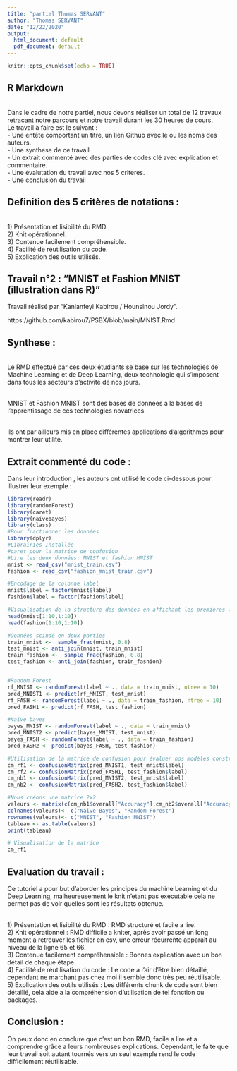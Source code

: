 ```yaml
---
title: "partiel Thomas SERVANT"
author: "Thomas SERVANT"
date: "12/22/2020"
output:
  html_document: default
  pdf_document: default
---
```



```r
knitr::opts_chunk$set(echo = TRUE)
```

## R Markdown

<br> Dans le cadre de notre partiel, nous devons réaliser un total de 12 travaux retracant notre parcours et notre travail durant les 30 heures de cours. 
<br>    Le travail à faire est le suivant : 
<br>    - Une entête comportant un titre, un lien Github avec le ou les noms des auteurs.
<br>    - Une synthese de ce travail 
<br>    - Un extrait commenté avec des parties de codes clé avec explication et commentaire. 
<br>    - Une évalutation du travail avec nos 5 criteres. 
<br>    - Une conclusion du travail 

## Definition des 5 critères de notations : 
<br> 1) Présentation et lisibilité du RMD. 
<br> 2) Knit opérationnel.
<br> 3) Contenue facilement compréhensible.
<br> 4) Facilité de réutilisation du code. 
<br> 5) Explication des outils utilisés. 

## Travail n°2 : "MNIST et Fashion MNIST (illustration dans R)"

Travail réalisé par "Kanlanfeyi Kabirou / Hounsinou Jordy". 

https://github.com/kabirou7/PSBX/blob/main/MNIST.Rmd


## Synthese : 

<br> Le RMD effectué par ces deux étudiants se base sur les technologies de Machine Learning et de Deep Learning, deux technologie qui s'imposent dans tous les secteurs d'activité de nos jours.

<br> MNIST et Fashion MNIST sont des bases de données a la bases de l'apprentissage de ces technologies novatrices.

<br> Ils ont par ailleurs mis en place différentes applications d'algorithmes pour montrer leur utilité.


## Extrait commenté du code :

Dans leur introduction , les auteurs ont utilisé le code ci-dessous pour illustrer leur exemple : 

```r
library(readr)
library(randomForest)
library(caret)
library(naivebayes)
library(class)
#Pour fractionner les données
library(dplyr)
#Librairies Installée
#caret pour la matrice de confusion
#Lire les deux données: MNIST et fashion MNIST
mnist <- read_csv("mnist_train.csv")
fashion <- read_csv("fashion_mnist_train.csv")

#Encodage de la colonne label 
mnist$label = factor(mnist$label)
fashion$label = factor(fashion$label)

#Visualisation de la structure des données en affichant les premières lignes
head(mnist[1:10,1:10])
head(fashion[1:10,1:10])

#Données scindé en deux parties
train_mnist <-  sample_frac(mnist, 0.8)
test_mnist <- anti_join(mnist, train_mnist)
train_fashion <-  sample_frac(fashion, 0.8)
test_fashion <- anti_join(fashion, train_fashion)


#Random Forest
rf_MNIST <- randomForest(label ~ ., data = train_mnist, ntree = 10)
pred_MNIST1 <- predict(rf_MNIST, test_mnist)
rf_FASH <- randomForest(label ~ ., data = train_fashion, ntree = 10)
pred_FASH1 <- predict(rf_FASH, test_fashion)

#Naive bayes
bayes_MNIST <- randomForest(label ~ ., data = train_mnist)
pred_MNIST2 <- predict(bayes_MNIST, test_mnist)
bayes_FASH <- randomForest(label ~ ., data = train_fashion)
pred_FASH2 <- predict(bayes_FASH, test_fashion)

#Utilisation de la matrice de confusion pour évaluer nos modèles construit
cm_rf1 <- confusionMatrix(pred_MNIST1, test_mnist$label)
cm_rf2 <- confusionMatrix(pred_FASH1, test_fashion$label)
cm_nb1 <- confusionMatrix(pred_MNIST2, test_mnist$label)
cm_nb2 <- confusionMatrix(pred_FASH2, test_fashion$label)

#Nous créons une matrice 2x2
valeurs <- matrix(c(cm_nb1$overall["Accuracy"],cm_nb2$overall["Accuracy"],cm_rf1$overall["Accuracy"],cm_rf2$overall["Accuracy"]), ncol = 2)
colnames(valeurs)<- c("Naive Bayes", "Random Forest")
rownames(valeurs)<- c("MNIST", "Fashion MNIST")
tableau <- as.table(valeurs)
print(tableau)

# Visualisation de la matrice
cm_rf1
```

## Evaluation du travail : 

Ce tutoriel a pour but d'aborder les principes du machine Learning et du Deep Learning, malheureusement le knit n'etant pas executable cela ne permet pas de voir quelles sont les résultats obtenue.

<br> 1) Présentation et lisibilité du RMD : RMD structuré et facile a lire. 
<br> 2) Knit opérationnel : RMD difficile a kniter, après avoir passé un long moment a retrouver les fichier en csv, une erreur récurrente apparait au niveau de la ligne 65 et 66.
<br> 3) Contenue facilement compréhensible : Bonnes explication avec un bon détail de chaque étape.
<br> 4) Facilité de réutilisation du code : Le code a l'air d'être bien détaillé, cependant ne marchant pas chez moi il semble donc très peu réutilisable.
<br> 5) Explication des outils utilisés : Les différents chunk de code sont bien détaillé, cela aide a la compréhension d'utilisation de tel fonction ou packages.

## Conclusion : 

On peux donc en conclure que c'est un bon RMD, facile a lire et a comprendre grâce a leurs nombreuses explications. Cependant, le faite que leur travail soit autant tournés vers un seul exemple rend le code difficilement réutilisable.